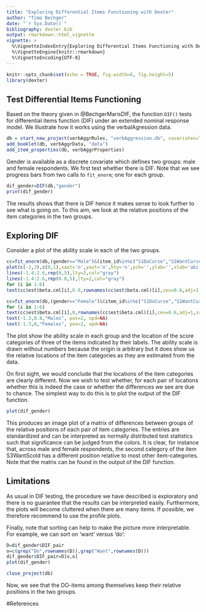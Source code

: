 ```yaml
---
title: "Exploring Differential Items Functioning with Dexter"
author: "Timo Bechger"
date: "`r Sys.Date()`"
bibliography: dexter.bib
output: rmarkdown::html_vignette
vignette: >
  %\VignetteIndexEntry{Exploring Differential Items Functioning with Dexter}
  %\VignetteEngine{knitr::rmarkdown}
  %\VignetteEncoding{UTF-8}
---
```

<style>
img{ border:none;}
</style>


```r
knitr::opts_chunk$set(echo = TRUE, fig.width=6, fig.height=5)
library(dexter)
```

## Test Differential Items Functioning
Based on the theory given in @BechgerMarisDIF, the function `DIF()` tests for differential items function (DIF) under an extended nominal response model. We illustrate how it works using the verbalAgression data.

```r
db = start_new_project(verbAggrRules, "verbAggression.db", covariates=list(gender=""))
add_booklet(db, verbAggrData, "data")
add_item_properties(db, verbAggrProperties)
```

Gender is available as a discrete covariate which defines two groups: male and female respondents. We first test whether there is DIF. Note that we see progress bars from two calls to `fit_enorm`; one for each group.
```r
dif_gender=DIF(db,"gender")
print(dif_gender)
```
The results shows that there is DIF hence it makes sense to look further to see what is going on. To this aim, we look at the relative positions of the item categories in the two groups. 

## Exploring DIF
Consider a plot of the ability scale in each of the two groups. 
```r
cc=fit_enorm(db,(gender=="Male")&(item_id%in%c("S1DoCurse","S1WantCurse","S3WantScold")))
plot(c(-2,3),c(0,1),xaxt='n',yaxt='n',bty='n',pch='',ylab='',xlab='ability-scale')
lines(-1.4:2.6,rep(0,5),lty=2,col="gray")
lines(-1.4:2.6,rep(0.8,5),lty=2,col="gray")
for (i in 1:6)
text(cc$est$beta.cml[i],0.8,rownames(cc$est$beta.cml)[i],cex=0.6,adj=1,srt=90,pos = 3, xpd=NA)

cc=fit_enorm(db,(gender=="Female")&(item_id%in%c("S1DoCurse","S1WantCurse","S3WantScold")))
for (i in 1:6)
text(cc$est$beta.cml[i],0,rownames(cc$est$beta.cml)[i],cex=0.6,adj=1,srt=90,pos = 3, xpd=NA)
text(-1.3,0.8,"Males", pos=2, xpd=NA)
text(-1.3,0,"Females", pos=2, xpd=NA)
```

The plot show the ability scale in each group and the location of the score categories of three of the items indicated by their labels. The ability scale is drawn without numbers because the origin is arbitrary but it does show us the relative locations of the item categories as they are estimated from the data. 

On first sight, we would conclude that the locations of the item categories are clearly different. Now we wish to test whether, for each pair of locations whether this is indeed the case or whether the differences we see are due to chance. The simplest way to do this is to plot the output of the DIF function.

```r
plot(dif_gender)
```

This produces an image plot of a matrix of differences between groups of the relative positions of each pair of item categories. The entries are standardized and can be interpreted as normally distributed test statistics such that significance can be judged from the colors. It is clear, for instance that, across male and female respondents, the second category of the item S3WantScold has a different position relative to most other item-categories. Note that the matrix can be found in the output of the DIF function.

## Limitations
As usual in DIF testing, the procedure we have described is exploratory and there is no guarantee that the results can be interpreted easily. Furthermore, the plots will become cluttered when there are many items. If possible, we therefore recommend to use the profile plots.

Finally, note that sorting can help to make the picture more interpretable. For example, we can sort on 'want' versus 'do':

```r
D=dif_gender$DIF_pair
o=c(grep("Do",rownames(D)),grep("Want",rownames(D)))
dif_gender$DIF_pair=D[o,o]
plot(dif_gender)
```

```r
close_project(db)
```
Now, we see that the DO-items among themselves keep their relative positions in the two groups.

#References

